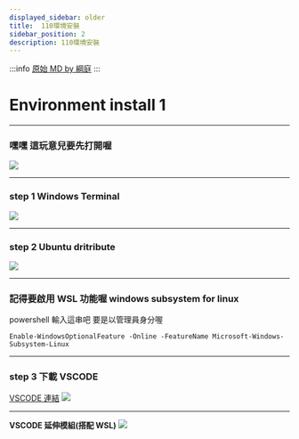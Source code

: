 ---
displayed_sidebar: older
title:  110環境安裝
sidebar_position: 2
description: 110環境安裝
---

:::info
[原始 MD by 綱庭](https://hackmd.io/@fan9704/ryJ1kqpXK#/)
:::

# Environment install 1

---

### 嘿嘿 這玩意兒要先打開喔

![](https://i.imgur.com/YmCiJuK.png)

---

### step 1 Windows Terminal

![](https://i.imgur.com/9AtgjsS.png)

---

### step 2 Ubuntu dritribute

![](https://i.imgur.com/u0EikDC.png)

---

### 記得要啟用 WSL 功能喔 windows subsystem for linux

powershell 輸入這串吧 要是以管理員身分喔

```code=cmd
Enable-WindowsOptionalFeature -Online -FeatureName Microsoft-Windows-Subsystem-Linux
```

---

### step 3 下載 VSCODE

[VSCODE 連結](https://code.visualstudio.com/)
![](https://i.imgur.com/OFTOpcL.png)

---

**VSCODE 延伸模組(搭配 WSL)**
![](https://i.imgur.com/RFb6Yq2.png)
